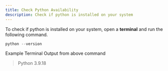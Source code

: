 ```yaml
---
title: Check Python Availability
description: Check if python is installed on your system
---
```


To check if python is installed on your system, open a **terminal** and run the following command.

```powershell
python --version
```

Example Terminal Output from above command
> Python 3.9.18


<LinkCard title="Go Back to Prerequistes" href="/installation/prerequisites/" />